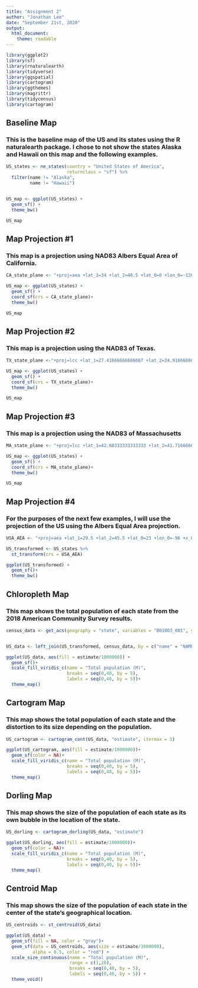 ```yaml
---
title: "Assignment 2"
author: "Jonathan Lee"
date: "September 21st, 2020"
output: 
  html_document:
    theme: readable
---
```


```r
library(ggplot2)
library(sf)
library(rnaturalearth)
library(tidyverse)
library(ggspatial)
library(cartogram)
library(ggthemes)
library(magrittr)
library(tidycensus)
library(cartogram)

```

## Baseline Map
### This is the baseline map of the US and its states using the R naturalearth package. I chose to not show the states Alaska and Hawaii on this map and the following examples.


```r
US_states <- ne_states(country = "United States of America",
                       returnclass = "sf") %>%
  filter(name != "Alaska",
         name != "Hawaii")


US_map <- ggplot(US_states) +
  geom_sf() +
  theme_bw()

US_map

```

## Map Projection #1
### This map is a projection using NAD83 Albers Equal Area of California.

```r

CA_state_plane <- "+proj=aea +lat_1=34 +lat_2=40.5 +lat_0=0 +lon_0=-120 +x_0=0 +y_0=-4000000 +ellps=GRS80 +datum=NAD83 +units=m +no_defs"

US_map <- ggplot(US_states) +
  geom_sf() +
  coord_sf(crs = CA_state_plane)+
  theme_bw()

US_map


```

## Map Projection #2
### This map is a projection using the NAD83 of Texas.

```r

TX_state_plane <-"+proj=lcc +lat_1=27.41666666666667 +lat_2=34.91666666666666 +lat_0=31.16666666666667 +lon_0=-100 +x_0=1000000 +y_0=1000000 +ellps=GRS80 +datum=NAD83 +units=m +no_defs"

US_map <- ggplot(US_states) +
  geom_sf() +
  coord_sf(crs = TX_state_plane)+
  theme_bw()

US_map

```

## Map Projection #3
### This map is a projection using the NAD83 of Massachusetts

```r
MA_state_plane <- "+proj=lcc +lat_1=42.68333333333333 +lat_2=41.71666666666667 +lat_0=41 +lon_0=-71.5 +x_0=200000.0001016002 +y_0=750000 +ellps=GRS80 +datum=NAD83 +to_meter=0.3048006096012192 +no_defs"

US_map <- ggplot(US_states) +
  geom_sf() +
  coord_sf(crs = MA_state_plane)+
  theme_bw()

US_map

```

## Map Projection #4
### For the purposes of the next few examples, I will use the projection of the US using the Albers Equal Area projection.

```r

USA_AEA <- "+proj=aea +lat_1=29.5 +lat_2=45.5 +lat_0=23 +lon_0=-96 +x_0=0 +y_0=0 +ellps=clrk66 +units=m +no_defs"

US_transformed <- US_states %>%
  st_transform(crs = USA_AEA)

ggplot(US_transformed) +
  geom_sf()+
  theme_bw()

```

## Chloropleth Map
### This map shows the total population of each state from the 2018 American Community Survey results. 


```r

census_data <- get_acs(geography = "state", variables = "B01003_001", year = 2018)


US_data <- left_join(US_transformed, census_data, by = c("name" = "NAME"))

ggplot(US_data, aes(fill = estimate/1000000)) +
  geom_sf()+
  scale_fill_viridis_c(name = "Total population (M)",
                       breaks = seq(0,40, by = 5),
                       labels = seq(0,40, by = 5))+
  theme_map()

```

## Cartogram Map
### This map shows the total population of each state and the distortion to its size depending on the population. 

```r

US_cartogram <- cartogram_cont(US_data, "estimate", itermax = 5)

ggplot(US_cartogram, aes(fill = estimate/1000000))+
  geom_sf(color = NA)+
  scale_fill_viridis_c(name = "Total population (M)",
                       breaks = seq(0,40, by = 5),
                       labels = seq(0,40, by = 5))+
  theme_map()


```

## Dorling Map
### This map shows the size of the population of each state as its own bubble in the location of the state.


```r
US_dorling <- cartogram_dorling(US_data, "estimate")

ggplot(US_dorling, aes(fill = estimate/1000000))+
  geom_sf(color = NA)+
  scale_fill_viridis_c(name = "Total population (M)",
                       breaks = seq(0,40, by = 5),
                       labels = seq(0,40, by = 5))+
  theme_map()

```

## Centroid Map
### This map shows the size of the population of each state in the center of the state's geographical location.


```r
US_centroids <- st_centroid(US_data)

ggplot(US_data) +
  geom_sf(fill = NA, color = "gray")+
  geom_sf(data = US_centroids, aes(size = estimate/1000000),
          alpha = 0.5, color = "red") +
  scale_size_continuous(name = "Total population (M)",
                        range = c(1,20),
                        breaks = seq(0,40, by = 5),
                        labels = seq(0,40, by = 5)) +
  theme_void()
```

